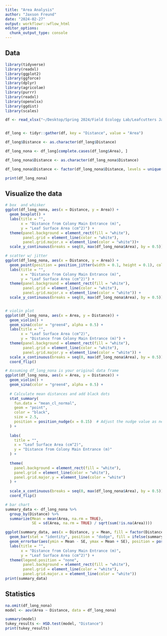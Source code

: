 ```yaml
---
title: "Area Analysis"
author: "Jaxson Freund"
date: "2024-02-27"
output: workflowr::wflow_html
editor_options:
  chunk_output_type: console
---
```

## Data
```R
library(tidyverse)
library(readxl)
library(ggplot2)
library(ggforce)
library(dplyr)
library(agricolae)
library(purrr)
library(readxl)
library(openxlsx)
library(ggdist)
library(scales)

df <- read_xlsx("~/Desktop/Spring 2024/Field Ecology Lab/Leafcutters Jan 2024/Excel Sheets/No statistics.xlsx")


df_long <- tidyr::gather(df, key = "Distance", value = "Area")

df_long$Distance <- as.character(df_long$Distance)

df_long_nona <- df_long[complete.cases(df_long$Area), ]

df_long_nona$Distance <- as.character(df_long_nona$Distance)

df_long_nona$Distance <- factor(df_long_nona$Distance, levels = unique(df_long_nona$Distance))
```

```R
print(df_long_nona)
```

## Visualize the data
```R
# box  and whisker
ggplot(df_long_nona, aes(x = Distance, y = Area)) +
  geom_boxplot() +
  labs(title = "",
       x = "Distance from Colony Main Entrance (m)",
       y = "Leaf Surface Area (cm^2)") +
  theme(panel.background = element_rect(fill = "white"),
        panel.grid = element_line(color = "white"),
        panel.grid.major.x = element_line(color = "white"))+
  scale_y_continuous(breaks = seq(0, max(df_long_nona$Area), by = 0.5))

# scatter w/ jitter
ggplot(df_long_nona, aes(x = Distance, y = Area)) +
  geom_point(position = position_jitter(width = 0.1, height = 0.1), color = "darkgreen", alpha = 0.1) +
  labs(title = "",
       x = "Distance from Colony Main Entrance (m)",
       y = "Leaf Surface Area (cm^2)") +
  theme(panel.background = element_rect(fill = "white"),
        panel.grid = element_line(color = "white"),
        panel.grid.major.x = element_line(color = "white")) +
  scale_y_continuous(breaks = seq(0, max(df_long_nona$Area), by = 0.5))


# violin plot
ggplot(df_long_nona, aes(x = Area, y = Distance)) +
  geom_violin() +
  geom_sina(color = "green4", alpha = 0.5) +  
  labs(title = "",
       x = "Leaf Surface Area (cm^2)",
       y = "Distance from Colony Main Entrance (m)") +
  theme(panel.background = element_rect(fill = "white"),
        panel.grid = element_line(color = "white"),
        panel.grid.major.y = element_line(color = "white")) +
  scale_x_continuous(breaks = seq(0, max(df_long_nona$Area), by = 0.5)) +
  coord_flip()

# Assuming df_long_nona is your original data frame
ggplot(df_long_nona, aes(x = Area, y = Distance)) +
  geom_violin() +
  geom_sina(color = "green4", alpha = 0.5) +
  
  # Calculate mean distances and add black dots
  stat_summary(
    fun.data = "mean_cl_normal",
    geom = "point",
    color = "black",
    size = 2.5,
    position = position_nudge(x = 0.15)  # Adjust the nudge value as needed
  ) +
  
  labs(
    title = "",
    x = "Leaf Surface Area (cm^2)",
    y = "Distance from Colony Main Entrance (m)"
  ) +
  
  theme(
    panel.background = element_rect(fill = "white"),
    panel.grid = element_line(color = "white"),
    panel.grid.major.y = element_line(color = "white")
  ) +
  
  scale_x_continuous(breaks = seq(0, max(df_long_nona$Area), by = 0.5)) +
  coord_flip()
```


```R
# bar chart
summary_data <- df_long_nona %>%
  group_by(Distance) %>%
  summarize(Mean = mean(Area, na.rm = TRUE),
            SE = sd(Area, na.rm = TRUE) / sqrt(sum(!is.na(Area))))

ggplot(summary_data, aes(x = Distance, y = Mean, fill = factor(Distance))) +
  geom_bar(stat = "identity", position = "dodge", fill = ifelse(summary_data$Distance == "0", "firebrick3", "darkslategray4")) +
  geom_errorbar(aes(ymin = Mean - SE, ymax = Mean + SE), position = position_dodge(width = 0.8), width = 0.25) +
  labs(title = "",
       x = "Distance from Colony Main Entrance (m)",
       y = "Leaf Surface Area (cm^2)") +
  theme(legend.position = "none",
        panel.background = element_rect(fill = "white"),
        panel.grid = element_line(color = "white"),
        panel.grid.major.x = element_line(color = "white"))
print(summary_data)
```

## Statistics
```R
na.omit(df_long_nona)
model <- aov(Area ~ Distance, data = df_long_nona)
```
```R
summary(model)
tukey_results <- HSD.test(model, "Distance")
print(tukey_results)
```

